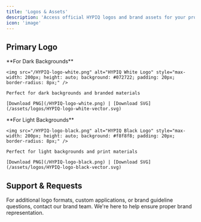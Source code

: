 ```yaml
---
title: 'Logos & Assets'
description: 'Access official HYPIQ logos and brand assets for your projects and integrations.'
icon: 'image'
---
```


## Primary Logo

<CardGroup cols={2}>
  <Card title="HYPIQ Logo - White" icon="image">
    **For Dark Backgrounds**
    
    <img src="/HYPIQ-logo-white.png" alt="HYPIQ White Logo" style="max-width: 200px; height: auto; background: #072722; padding: 20px; border-radius: 8px;" />
    
    Perfect for dark backgrounds and branded materials
    
    [Download PNG](/HYPIQ-logo-white.png) | [Download SVG](/assets/logos/HYPIQ-logo-white-vector.svg)
  </Card>
  <Card title="HYPIQ Logo - Black" icon="image">
    **For Light Backgrounds**
    
    <img src="/HYPIQ-logo-black.png" alt="HYPIQ Black Logo" style="max-width: 200px; height: auto; background: #f8f8f8; padding: 20px; border-radius: 8px;" />
    
    Perfect for light backgrounds and print materials
    
    [Download PNG](/HYPIQ-logo-black.png) | [Download SVG](/assets/logos/HYPIQ-logo-black-vector.svg)
  </Card>
</CardGroup>

## Support & Requests

<Card title="Brand Team Contact" icon="mail" href="mailto:brand@hypiq.finance">
  For additional logo formats, custom applications, or brand guideline questions, contact our brand team. We're here to help ensure proper brand representation.
</Card>

